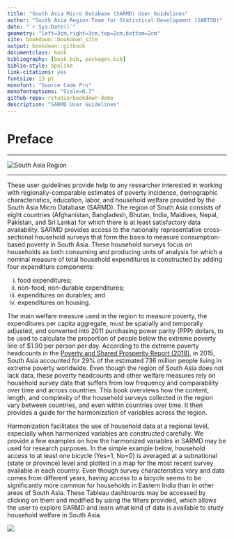 --- 
title: "South Asia Micro Database (SARMD) User Guidelines"
author: "South Asia Region Team for Statistical Development (SARTSD)"
date: "`r Sys.Date()`"
geometry: "left=3cm,right=3cm,top=2cm,bottom=2cm"
site: bookdown::bookdown_site
output: bookdown::gitbook
documentclass: book
bibliography: [book.bib, packages.bib]
biblio-style: apalike
link-citations: yes
fontsize: 13 pt
monofont: "Source Code Pro"
monofontoptions: "Scale=0.7"
github-repo: rstudio/bookdown-demo
description: "SARMD User Guidelines"
---

# Preface {-}
***

![](figures/sarmap.png "South Asia Region")

***
These user guidelines provide help to any researcher interested in working with regionally-comparable estimates of poverty incidence, demographic characteristics, education, labor, and household welfare provided by the South Asia Micro Database (SARMD). The region of South Asia consists of eight countries (Afghanistan, Bangladesh, Bhutan, India, Maldives, Nepal, Pakistan, and Sri Lanka) for which there is at least satisfactory data availability. SARMD provides access to the nationally representative cross-sectional household surveys that form the basis to measure consumption-based poverty in South Asia. These household surveys focus on households as both consuming and producing units of analysis for which a nominal measure of total household expenditures is constructed by adding four expenditure components:

i. food expenditures; 
ii. non-food, non-durable expenditures; 
iii. expenditures on durables; and
iv. expenditures on housing. 

The main welfare measure used in the region to measure poverty, the expenditures per capita aggregate, must be spatially and temporally adjusted, and converted into 2011 purchasing power parity (PPP) dollars, to be used to calculate the proportion of people below the extreme poverty line of $1.90 per person per day. According to the extreme poverty headcounts in the [Poverty and Shared Prosperity Report (2018)](http://www.worldbank.org/en/publication/poverty-and-shared-prosperity), in 2015, South Asia accounted for 29% of the estimated 736 million people living in extreme poverty worldwide. Even though the region of South Asia does not lack data, these poverty headcounts and other welfare measures rely on household survey data that suffers from low frequency and comparability over time and across countries. This book overviews how the content, length, and complexity of the household surveys collected in the region vary between countries, and even within countries over time. It then provides a guide for the harmonization of variables across the region.

Harmonization facilitates the use of household data at a regional level, especially when harmonized variables are constructed carefully. We provide a few examples on how the harmonized variables in SARMD may be used for research purposes. In the simple example below, household access to at least one bicycle (Yes=1, No=0) is averaged at a subnational (state or province) level and plotted in a map for the most recent survey available in each country.  Even though survey characteristics vary and data comes from different years, having access to a bicycle seems to be significantly more common for households in Eastern India than in other areas of South Asia. These Tableau dashboards may be accessed by clicking on them and modified by using the filters provided, which allows the user to explore SARMD and learn what kind of data is available to study household welfare in South Asia.

[![](figures/bicycle.png)](https://tab.worldbank.org/#/site/WBG/views/SAR_MNA_Subnational/Subnational "Try clicking on this map.")